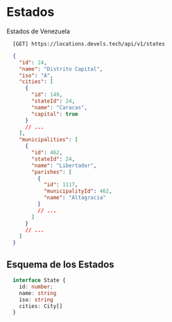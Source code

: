 # Estados

Estados de Venezuela

```
  [GET] https://locations.devels.tech/api/v1/states
```

```json filename="Estados"
  {
    "id": 24,
    "name": "Distrito Capital",
    "iso": "A",
    "cities": [
      {
        "id": 149,
        "stateId": 24,
        "name": "Caracas",
        "capital": true
      }
      // ...
    ],
    "municipalities": [
      {
        "id": 462,
        "stateId": 24,
        "name": "Libertador",
        "parishes": [
          {
            "id": 1117,
            "municipalityId": 462,
            "name": "Altagracia"
          }
          // ...
        ]
      }
      // ...
    ]
  }
```

## Esquema de los Estados

```typescript
  interface State {
    id: number;
    name: string
    iso: string
    cities: City[]
  }
```